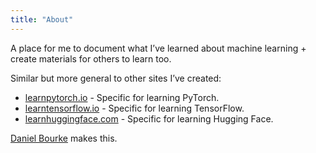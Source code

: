 ```yaml
---
title: "About"
---
```


A place for me to document what I've learned about machine learning + create materials for others to learn too.

Similar but more general to other sites I've created:

* [learnpytorch.io](https://learnpytorch.io) - Specific for learning PyTorch.
* [learntensorflow.io](https://learntensorflow.io) - Specific for learning TensorFlow.
* [learnhuggingface.com](https://learnhuggingface.com) - Specific for learning Hugging Face.

[Daniel Bourke](https://www.mrdbourke.com) makes this.
